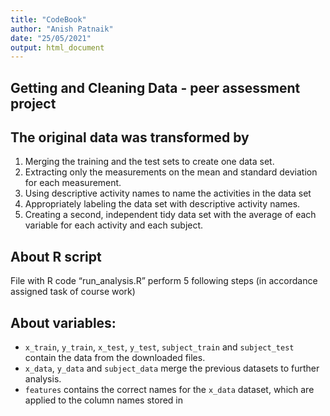```yaml
---
title: "CodeBook"
author: "Anish Patnaik"
date: "25/05/2021"
output: html_document
---
```


## Getting and Cleaning Data - peer assessment project


## The original data was transformed by

1. Merging the training and the test sets to create one data set.
2. Extracting only the measurements on the mean and standard deviation for each measurement. 
3. Using descriptive activity names to name the activities in the data set
4. Appropriately labeling the data set with descriptive activity names. 
5. Creating a second, independent tidy data set with the average of each variable for each activity and each subject. 

## About R script
File with R code "run_analysis.R" perform 5 following steps (in accordance assigned task of course work)

## About variables:   
* `x_train`, `y_train`, `x_test`, `y_test`, `subject_train` and `subject_test` contain the data from the downloaded files.
* `x_data`, `y_data` and `subject_data` merge the previous datasets to further analysis.
* `features` contains the correct names for the `x_data` dataset, which are applied to the column names stored in